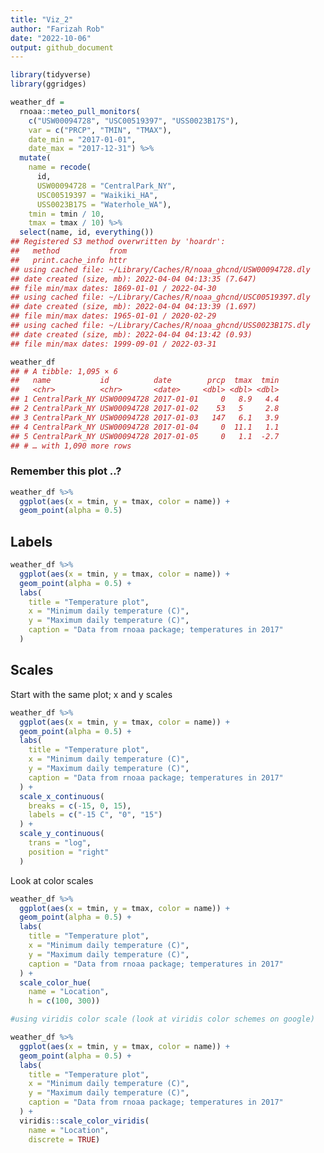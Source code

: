 ```yaml
---
title: "Viz_2"
author: "Farizah Rob"
date: "2022-10-06"
output: github_document
---
```


```r
library(tidyverse)
library(ggridges)
```

```r
weather_df = 
  rnoaa::meteo_pull_monitors(
    c("USW00094728", "USC00519397", "USS0023B17S"),
    var = c("PRCP", "TMIN", "TMAX"), 
    date_min = "2017-01-01",
    date_max = "2017-12-31") %>%
  mutate(
    name = recode(
      id, 
      USW00094728 = "CentralPark_NY", 
      USC00519397 = "Waikiki_HA",
      USS0023B17S = "Waterhole_WA"),
    tmin = tmin / 10,
    tmax = tmax / 10) %>%
  select(name, id, everything())
## Registered S3 method overwritten by 'hoardr':
##   method           from
##   print.cache_info httr
## using cached file: ~/Library/Caches/R/noaa_ghcnd/USW00094728.dly
## date created (size, mb): 2022-04-04 04:13:35 (7.647)
## file min/max dates: 1869-01-01 / 2022-04-30
## using cached file: ~/Library/Caches/R/noaa_ghcnd/USC00519397.dly
## date created (size, mb): 2022-04-04 04:13:39 (1.697)
## file min/max dates: 1965-01-01 / 2020-02-29
## using cached file: ~/Library/Caches/R/noaa_ghcnd/USS0023B17S.dly
## date created (size, mb): 2022-04-04 04:13:42 (0.93)
## file min/max dates: 1999-09-01 / 2022-03-31

weather_df
## # A tibble: 1,095 × 6
##   name           id          date        prcp  tmax  tmin
##   <chr>          <chr>       <date>     <dbl> <dbl> <dbl>
## 1 CentralPark_NY USW00094728 2017-01-01     0   8.9   4.4
## 2 CentralPark_NY USW00094728 2017-01-02    53   5     2.8
## 3 CentralPark_NY USW00094728 2017-01-03   147   6.1   3.9
## 4 CentralPark_NY USW00094728 2017-01-04     0  11.1   1.1
## 5 CentralPark_NY USW00094728 2017-01-05     0   1.1  -2.7
## # … with 1,090 more rows
```

### Remember this plot ..?

```r
weather_df %>% 
  ggplot(aes(x = tmin, y = tmax, color = name)) + 
  geom_point(alpha = 0.5)
```

## Labels 

```r
weather_df %>% 
  ggplot(aes(x = tmin, y = tmax, color = name)) + 
  geom_point(alpha = 0.5) + 
  labs(
    title = "Temperature plot", 
    x = "Minimum daily temperature (C)", 
    y = "Maximum daily temperature (C)", 
    caption = "Data from rnoaa package; temperatures in 2017"
  )
```

## Scales 

Start with the same plot; x and y scales 

```r
weather_df %>% 
  ggplot(aes(x = tmin, y = tmax, color = name)) + 
  geom_point(alpha = 0.5) + 
  labs(
    title = "Temperature plot", 
    x = "Minimum daily temperature (C)", 
    y = "Maximum daily temperature (C)", 
    caption = "Data from rnoaa package; temperatures in 2017"
  ) + 
  scale_x_continuous(
    breaks = c(-15, 0, 15), 
    labels = c("-15 C", "0", "15")
  ) + 
  scale_y_continuous(
    trans = "log", 
    position = "right"
  )
```

Look at color scales 
```r
weather_df %>% 
  ggplot(aes(x = tmin, y = tmax, color = name)) + 
  geom_point(alpha = 0.5) + 
  labs(
    title = "Temperature plot", 
    x = "Minimum daily temperature (C)", 
    y = "Maximum daily temperature (C)", 
    caption = "Data from rnoaa package; temperatures in 2017"
  ) + 
  scale_color_hue(
    name = "Location",
    h = c(100, 300))

#using viridis color scale (look at viridis color schemes on google)

weather_df %>% 
  ggplot(aes(x = tmin, y = tmax, color = name)) + 
  geom_point(alpha = 0.5) + 
  labs(
    title = "Temperature plot", 
    x = "Minimum daily temperature (C)", 
    y = "Maximum daily temperature (C)", 
    caption = "Data from rnoaa package; temperatures in 2017"
  ) + 
  viridis::scale_color_viridis(
    name = "Location",
    discrete = TRUE)
```


